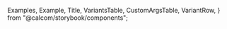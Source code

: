 
  Examples,
  Example,
  Title,
  VariantsTable,
  CustomArgsTable,
  VariantRow,
} from "@calcom/storybook/components";


<Meta title="UI/Form/Switch" component={Switch} />

<Title title="Switch" suffix="Brief" subtitle="Version 1.0 — Last Update: 16 Aug 2023" />

## Definition

Switch is a customizable toggle switch component that allows users to change between two states.

## Structure

The `Switch` component can be used to create toggle switches for various purposes. It provides options for adding labels, icons, and tooltips.

<CustomArgsTable of={Switch} />

<Examples title="States">
  <Example title="Default">
    <Switch />
  </Example>
  <Example title="Disabled">
    <Switch disabled />
  </Example>
  <Example title="Checked">
    <Switch checked />
  </Example>
</Examples>

<Examples title="Labels">
  <Example title="With Label and labelOnLeading">
    <Switch label="Enable Feature" labelOnLeading />
  </Example>
  <Example title="With Label">
    <Switch label="Enable Feature" />
  </Example>
</Examples>

<Examples title="Hover">
  <Example title="With Tooltip (Hover me)">
    <TooltipProvider>
      <Switch tooltip="Toggle to enable/disable the feature" />
    </TooltipProvider>
  </Example>
  <Example title="Without Tooltip (Hover me)">
    <TooltipProvider>
      <Switch />
    </TooltipProvider>
  </Example>
</Examples>

<Title offset title="Switch" suffix="Variants" />

<Canvas>
  <Story
    name="Switch"
    args={{
      label: "Enable Feature",
      tooltip: "Toggle to enable/disable the feature",
      checked: false,
      disabled: false,
      fitToHeight: false,
      labelOnLeading: false,
    }}
    argTypes={{
      label: { control: { type: "text" } },
      tooltip: { control: { type: "text" } },
      checked: { control: { type: "boolean" } },
      disabled: { control: { type: "boolean" } },
      fitToHeight: { control: { type: "boolean" } },
      labelOnLeading: { control: { type: "boolean" } },
    }}>
    {(props) => (
      <TooltipProvider>
        <VariantsTable titles={["Default"]} columnMinWidth={150}>
          <VariantRow>
            <Switch
              {...props}
              onCheckedChange={(checkedValue) => console.log("Switch value:", checkedValue)}
            />
          </VariantRow>
        </VariantsTable>
      </TooltipProvider>
    )}
  </Story>
</Canvas>
